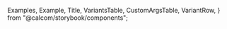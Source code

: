 
  Examples,
  Example,
  Title,
  VariantsTable,
  CustomArgsTable,
  VariantRow,
} from "@calcom/storybook/components";


<Meta title="UI/Form/Switch" component={Switch} />

<Title title="Switch" suffix="Brief" subtitle="Version 1.0 — Last Update: 16 Aug 2023" />

## Definition

Switch is a customizable toggle switch component that allows users to change between two states.

## Structure

The `Switch` component can be used to create toggle switches for various purposes. It provides options for adding labels, icons, and tooltips.

<CustomArgsTable of={Switch} />

<Examples title="States">
  <Example title="Default">
    <Switch />
  </Example>
  <Example title="Disabled">
    <Switch disabled />
  </Example>
  <Example title="Checked">
    <Switch checked />
  </Example>
</Examples>

<Examples title="Labels">
  <Example title="With Label and labelOnLeading">
    <Switch label="Enable Feature" labelOnLeading />
  </Example>
  <Example title="With Label">
    <Switch label="Enable Feature" />
  </Example>
</Examples>

<Examples title="Hover">
  <Example title="With Tooltip (Hover me)">
    <TooltipProvider>
      <Switch tooltip="Toggle to enable/disable the feature" />
    </TooltipProvider>
  </Example>
  <Example title="Without Tooltip (Hover me)">
    <TooltipProvider>
      <Switch />
    </TooltipProvider>
  </Example>
</Examples>

<Title offset title="Switch" suffix="Variants" />

<Canvas>
  <Story
    name="Switch"
    args={{
      label: "Enable Feature",
      tooltip: "Toggle to enable/disable the feature",
      checked: false,
      disabled: false,
      fitToHeight: false,
      labelOnLeading: false,
    }}
    argTypes={{
      label: { control: { type: "text" } },
      tooltip: { control: { type: "text" } },
      checked: { control: { type: "boolean" } },
      disabled: { control: { type: "boolean" } },
      fitToHeight: { control: { type: "boolean" } },
      labelOnLeading: { control: { type: "boolean" } },
    }}>
    {(props) => (
      <TooltipProvider>
        <VariantsTable titles={["Default"]} columnMinWidth={150}>
          <VariantRow>
            <Switch
              {...props}
              onCheckedChange={(checkedValue) => console.log("Switch value:", checkedValue)}
            />
          </VariantRow>
        </VariantsTable>
      </TooltipProvider>
    )}
  </Story>
</Canvas>
